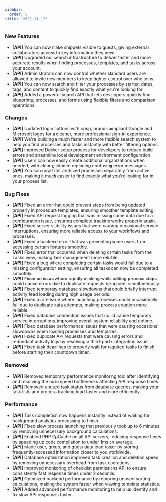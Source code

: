 ```yaml
---
sidebar:
  order: 5
title: '2021-11-12'
---
```


### New Features

- **[API]** You can now make snippets visible to guests, giving external collaborators access to key information they need.
- **[API]** Upgraded our search infrastructure to deliver faster and more accurate results when finding processes, templates, and tasks across your account.
- **[API]** Administrators can now control whether standard users are allowed to invite new members to keep tighter control over who joins.
- **[API]** You can now search and filter your processes by starter, dates, tags, and content to quickly find exactly what you're looking for.
- **[API]** Added a powerful search API that lets developers quickly find blueprints, processes, and forms using flexible filters and comparison operations.

### Changes

- **[API]** Updated login buttons with crisp, brand-compliant Google and Microsoft logos for a cleaner, more professional sign-in experience.
- **[API]** We're building a much faster and more flexible search system to help you find processes and tasks instantly with better filtering options.
- **[API]** Improved Docker setup process for developers to reduce build errors and streamline local development environment configuration.
- **[API]** Users can now easily create additional organizations when needed, with clear guidance replacing confusing error messages.
- **[API]** You can now filter archived processes separately from active ones, making it much easier to find exactly what you're looking for in your process list.

### Bug Fixes

- **[API]** Fixed an error that could prevent steps from being updated properly in procedure templates, ensuring smoother template editing.
- **[API]** Fixed API request logging that was missing some data due to a configuration issue, ensuring complete tracking works properly again.
- **[API]** Fixed server stability issues that were causing occasional service interruptions, ensuring more reliable access to your workflows and processes.
- **[API]** Fixed a backend error that was preventing some users from accessing certain features smoothly.
- **[API]** Fixed error that occurred when deleting certain tasks from the Tasks view, making task management more reliable.
- **[API]** Fixed a bug where completing certain tasks would fail due to a missing configuration setting, ensuring all tasks can now be completed smoothly.
- **[API]** Fixed an issue where rapidly clicking while editing process steps could cause errors due to duplicate requests being sent simultaneously.
- **[API]** Fixed temporary database slowdowns that could briefly interrupt activity feed loading during high usage periods.
- **[API]** Fixed a rare issue where launching processes could occasionally fail due to duplicate data attempts, making process creation more reliable.
- **[API]** Fixed database connection issues that could cause temporary service interruptions, improving overall system reliability and uptime.
- **[API]** Fixed database performance issues that were causing occasional slowdowns when loading processes and templates.
- **[API]** Fixed duplicate API requests that were causing errors and redundant activity logs by resolving a third-party integration issue.
- **[API]** Fixed task deadlines to properly wait for required tasks to finish before starting their countdown timer.

### Removed

- **[API]** Removed temporary performance monitoring tool after identifying and resolving the main speed bottlenecks affecting API response times.
- **[API]** Removed unused task status from database queries, making your task lists and process tracking load faster and more efficiently.

### Performance

- **[API]** Task completion now happens instantly instead of waiting for background analytics processing to finish.
- **[API]** Fixed slow process launching that previously took up to 6 minutes by removing unnecessary background calculations.
- **[API]** Enabled PHP OpCache on all API servers, reducing response times by speeding up code compilation to under 1ms on average.
- **[API]** Made user, group, and guest data load faster by storing frequently-accessed information closer to you worldwide.
- **[API]** Database optimization improved task creation and deletion speed by removing unnecessary overhead from task operations.
- **[API]** Improved monitoring of checklist permissions API to ensure consistently fast response times under 2 seconds.
- **[API]** Optimized backend performance by removing unused sorting calculations, making the system faster when viewing template statistics.
- **[API]** Added advanced performance monitoring to help us identify and fix slow API responses faster.